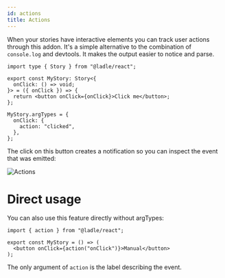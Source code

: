```yaml
---
id: actions
title: Actions
---
```



When your stories have interactive elements you can track user actions through this addon. It's a simple alternative to the combination of `console.log` and devtools. It makes the output easier to notice and parse.

```tsx
import type { Story } from "@ladle/react";

export const MyStory: Story<{
  onClick: () => void;
}> = ({ onClick }) => {
  return <button onClick={onClick}>Click me</button>;
};

MyStory.argTypes = {
  onClick: {
    action: "clicked",
  },
};
```

The click on this button creates a notification so you can inspect the event that was emitted:

<Image img={imgActions} alt="Actions" />

# Direct usage

You can also use this feature directly without argTypes:

```tsx
import { action } from "@ladle/react";

export const MyStory = () => (
  <button onClick={action("onClick")}>Manual</button>
);
```

The only argument of `action` is the label describing the event.
